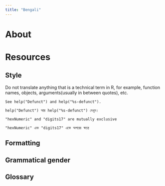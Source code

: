 ```yaml
---
title: "Bengali"
---
```


# About



# Resources



## Style

Do not translate anything that is a technical term in R, for example, function names, objects, arguments(usually in between quotes), etc.
```
See help("Defunct") and help("%s-defunct").

help("Defunct") আর help("%s-defunct") দেখুন।
```

```
"hexNumeric" and "digits17" are mutually exclusive

"hexNumeric" এবং "digits17" একে অপরের স্বতন্ত্র
```

## Formatting

## Grammatical gender

## Glossary
